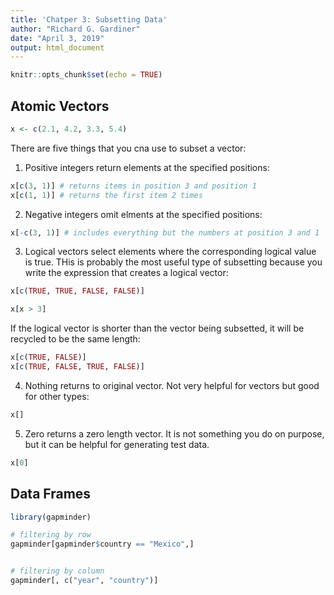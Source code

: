 ```yaml
---
title: 'Chatper 3: Subsetting Data'
author: "Richard G. Gardiner"
date: "April 3, 2019"
output: html_document
---
```


```r
knitr::opts_chunk$set(echo = TRUE)
```

## Atomic Vectors

```r
x <- c(2.1, 4.2, 3.3, 5.4)
```

There are five things that you cna use to subset a vector:

1. Positive integers return elements at the specified positions:

```r
x[c(3, 1)] # returns items in position 3 and position 1
x[c(1, 1)] # returns the first item 2 times
```

2. Negative integers omit elments at the specified positions:


```r
x[-c(3, 1)] # includes everything but the numbers at position 3 and 1
```

3. Logical vectors select elements where the corresponding logical value is true.  THis is probably the most useful type of subsetting because you write the expression that creates a logical vector:

```r
x[c(TRUE, TRUE, FALSE, FALSE)]

x[x > 3]
```

If the logical vector is shorter than the vector being subsetted, it will be recycled to be the same length:

```r
x[c(TRUE, FALSE)]
x[c(TRUE, FALSE, TRUE, FALSE)]
```

4. Nothing returns to original vector.  Not very helpful for vectors but good for other types:

```r
x[]
```

5. Zero returns a zero length vector.  It is not something you do on purpose, but it can be helpful for generating test data.

```r
x[0]
```

## Data Frames

```r
library(gapminder)

# filtering by row
gapminder[gapminder$country == "Mexico",]


# filtering by column
gapminder[, c("year", "country")]

```


